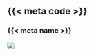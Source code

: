 ## {{< meta code >}}
### {{< meta name >}}

::: {.r-stack}
![](assets/img/banner-wide.png)
:::

::: footer
<!-- Remove footer from title page -->

:::